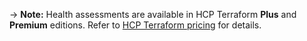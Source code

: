 -> **Note:** Health assessments are available in HCP Terraform **Plus** and **Premium** editions. Refer to [HCP Terraform pricing](https://www.hashicorp.com/products/terraform/pricing) for details.
